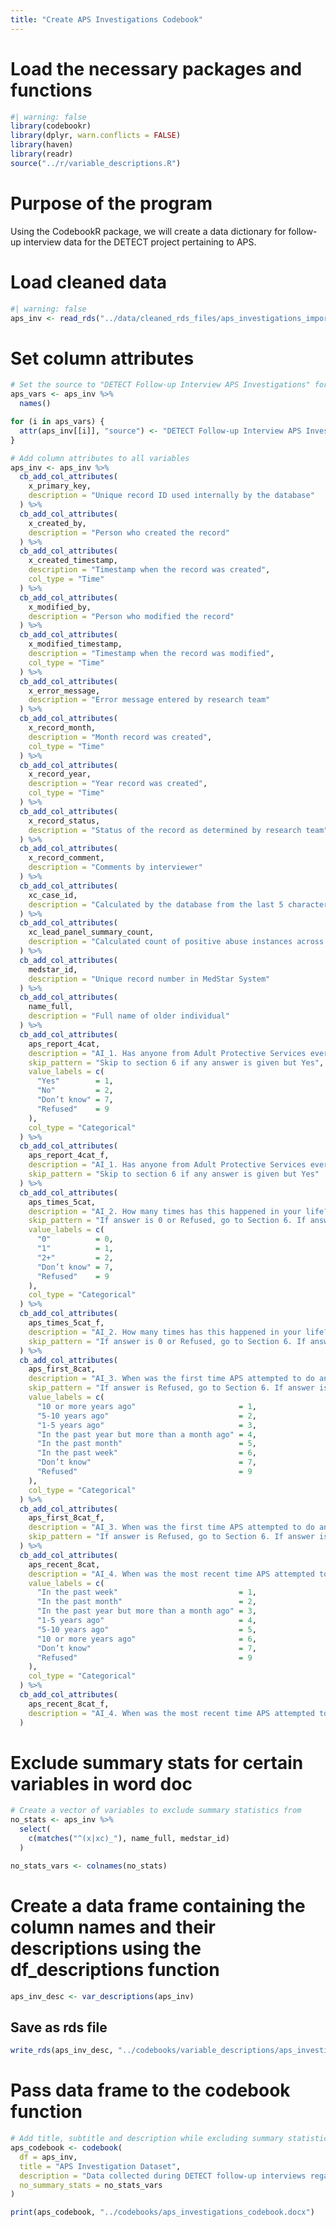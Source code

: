 ```yaml
---
title: "Create APS Investigations Codebook"
---
```


# Load the necessary packages and functions
```r
#| warning: false
library(codebookr)
library(dplyr, warn.conflicts = FALSE)
library(haven)
library(readr)
source("../r/variable_descriptions.R")
```

# Purpose of the program

Using the CodebookR package, we will create a data dictionary for follow-up interview data for the DETECT project pertaining to APS.

# Load cleaned data
```r
#| warning: false
aps_inv <- read_rds("../data/cleaned_rds_files/aps_investigations_import.rds")
```

# Set column attributes

```r
# Set the source to "DETECT Follow-up Interview APS Investigations" for all the variables
aps_vars <- aps_inv %>%
  names()

for (i in aps_vars) {
  attr(aps_inv[[i]], "source") <- "DETECT Follow-up Interview APS Investigations"
}
```

```r
# Add column attributes to all variables
aps_inv <- aps_inv %>%
  cb_add_col_attributes(
    x_primary_key,
    description = "Unique record ID used internally by the database"
  ) %>%
  cb_add_col_attributes(
    x_created_by,
    description = "Person who created the record"
  ) %>%
  cb_add_col_attributes(
    x_created_timestamp,
    description = "Timestamp when the record was created",
    col_type = "Time"
  ) %>%
  cb_add_col_attributes(
    x_modified_by,
    description = "Person who modified the record"
  ) %>%
  cb_add_col_attributes(
    x_modified_timestamp,
    description = "Timestamp when the record was modified",
    col_type = "Time"
  ) %>%
  cb_add_col_attributes(
    x_error_message,
    description = "Error message entered by research team"
  ) %>%
  cb_add_col_attributes(
    x_record_month,
    description = "Month record was created",
    col_type = "Time"
  ) %>%
  cb_add_col_attributes(
    x_record_year,
    description = "Year record was created",
    col_type = "Time"
  ) %>%
  cb_add_col_attributes(
    x_record_status,
    description = "Status of the record as determined by research team"
  ) %>%
  cb_add_col_attributes(
    x_record_comment,
    description = "Comments by interviewer"
  ) %>%
  cb_add_col_attributes(
    xc_case_id,
    description = "Calculated by the database from the last 5 characters of the MedstarID"
  ) %>%
  cb_add_col_attributes(
    xc_lead_panel_summary_count,
    description = "Calculated count of positive abuse instances across SelfReport, ApsInvestigations, and ObservationalMeasures"
  ) %>%
  cb_add_col_attributes(
    medstar_id,
    description = "Unique record number in MedStar System"
  ) %>%
  cb_add_col_attributes(
    name_full,
    description = "Full name of older individual"
  ) %>%
  cb_add_col_attributes(
    aps_report_4cat,
    description = "AI_1. Has anyone from Adult Protective Services ever attempted to investigate whether or not you were living with elder abuse or neglect?",
    skip_pattern = "Skip to section 6 if any answer is given but Yes",
    value_labels = c(
      "Yes"        = 1,
      "No"         = 2,
      "Don’t know" = 7,
      "Refused"    = 9
    ),
    col_type = "Categorical"
  ) %>%
  cb_add_col_attributes(
    aps_report_4cat_f,
    description = "AI_1. Has anyone from Adult Protective Services ever attempted to investigate whether or not you were living with elder abuse or neglect?",
    skip_pattern = "Skip to section 6 if any answer is given but Yes"
  ) %>%
  cb_add_col_attributes(
    aps_times_5cat,
    description = "AI_2. How many times has this happened in your life?",
    skip_pattern = "If answer is 0 or Refused, go to Section 6. If answer is 1 go to AI_4.",
    value_labels = c(
      "0"          = 0,
      "1"          = 1,
      "2+"         = 2,
      "Don’t know" = 7,
      "Refused"    = 9
    ),
    col_type = "Categorical"
  ) %>%
  cb_add_col_attributes(
    aps_times_5cat_f,
    description = "AI_2. How many times has this happened in your life?",
    skip_pattern = "If answer is 0 or Refused, go to Section 6. If answer is 1 go to AI_4."
  ) %>%
  cb_add_col_attributes(
    aps_first_8cat,
    description = "AI_3. When was the first time APS attempted to do an investigation?",
    skip_pattern = "If answer is Refused, go to Section 6. If answer is 1 to 7, go to AI_4.",
    value_labels = c(
      "10 or more years ago"                       = 1,
      "5-10 years ago"                             = 2,
      "1-5 years ago"                              = 3,
      "In the past year but more than a month ago" = 4,
      "In the past month"                          = 5,
      "In the past week"                           = 6,
      "Don’t know"                                 = 7,
      "Refused"                                    = 9
    ),
    col_type = "Categorical"
  ) %>%
  cb_add_col_attributes(
    aps_first_8cat_f,
    description = "AI_3. When was the first time APS attempted to do an investigation?",
    skip_pattern = "If answer is Refused, go to Section 6. If answer is 1 to 7, go to AI_4."
  ) %>%
  cb_add_col_attributes(
    aps_recent_8cat,
    description = "AI_4. When was the most recent time APS attempted to do an investigation?",
    value_labels = c(
      "In the past week"                           = 1,
      "In the past month"                          = 2,
      "In the past year but more than a month ago" = 3,
      "1-5 years ago"                              = 4,
      "5-10 years ago"                             = 5,
      "10 or more years ago"                       = 6,
      "Don’t know"                                 = 7,
      "Refused"                                    = 9
    ),
    col_type = "Categorical"
  ) %>%
  cb_add_col_attributes(
    aps_recent_8cat_f,
    description = "AI_4. When was the most recent time APS attempted to do an investigation?"
  )
```

# Exclude summary stats for certain variables in word doc

```r
# Create a vector of variables to exclude summary statistics from
no_stats <- aps_inv %>%
  select(
    c(matches("^(x|xc)_"), name_full, medstar_id)
  )

no_stats_vars <- colnames(no_stats)
```

# Create a data frame containing the column names and their descriptions using the df_descriptions function

```r
aps_inv_desc <- var_descriptions(aps_inv)
```


## Save as rds file
```r
write_rds(aps_inv_desc, "../codebooks/variable_descriptions/aps_investigations_var_desc.rds")
```


# Pass data frame to the codebook function
```r
# Add title, subtitle and description while excluding summary statistics for the specified variables
aps_codebook <- codebook(
  df = aps_inv,
  title = "APS Investigation Dataset",
  description = "Data collected during DETECT follow-up interviews regarding visits the patient may have had from Adult Protective Services",
  no_summary_stats = no_stats_vars
)
```


```r
print(aps_codebook, "../codebooks/aps_investigations_codebook.docx")
```
